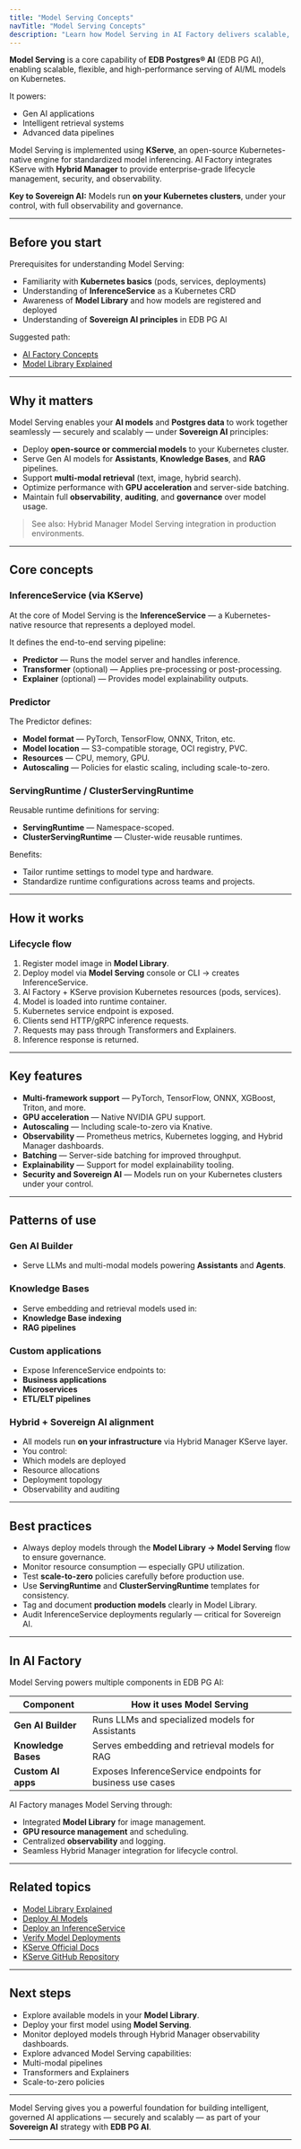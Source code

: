 ```yaml
---
title: "Model Serving Concepts"
navTitle: "Model Serving Concepts"
description: "Learn how Model Serving in AI Factory delivers scalable, Kubernetes-native model inferencing for intelligent applications and data products."
---
```


**Model Serving** is a core capability of **EDB Postgres® AI** (EDB PG AI), enabling scalable, flexible, and high-performance serving of AI/ML models on Kubernetes.

It powers:

-   Gen AI applications
-   Intelligent retrieval systems
-   Advanced data pipelines

Model Serving is implemented using **KServe**, an open-source Kubernetes-native engine for standardized model inferencing. AI Factory integrates KServe with **Hybrid Manager** to provide enterprise-grade lifecycle management, security, and observability.

**Key to Sovereign AI:**
Models run **on your Kubernetes clusters**, under your control, with full observability and governance.

* * *

## Before you start

Prerequisites for understanding Model Serving:

-   Familiarity with **Kubernetes basics** (pods, services, deployments)
-   Understanding of **InferenceService** as a Kubernetes CRD
-   Awareness of **Model Library** and how models are registered and deployed
-   Understanding of **Sovereign AI principles** in EDB PG AI

Suggested path:

-   [AI Factory Concepts](ai-factory-concepts)
-   [Model Library Explained](model-library-explained)

* * *

## Why it matters

Model Serving enables your **AI models** and **Postgres data** to work together seamlessly — securely and scalably — under **Sovereign AI** principles:

-   Deploy **open-source or commercial models** to your Kubernetes cluster.
-   Serve Gen AI models for **Assistants**, **Knowledge Bases**, and **RAG** pipelines.
-   Support **multi-modal retrieval** (text, image, hybrid search).
-   Optimize performance with **GPU acceleration** and server-side batching.
-   Maintain full **observability**, **auditing**, and **governance** over model usage.

> See also: Hybrid Manager Model Serving integration in production environments.

* * *

## Core concepts

### InferenceService (via KServe)

At the core of Model Serving is the **InferenceService** — a Kubernetes-native resource that represents a deployed model.

It defines the end-to-end serving pipeline:

-   **Predictor** — Runs the model server and handles inference.
-   **Transformer** (optional) — Applies pre-processing or post-processing.
-   **Explainer** (optional) — Provides model explainability outputs.

### Predictor

The Predictor defines:

-   **Model format** — PyTorch, TensorFlow, ONNX, Triton, etc.
-   **Model location** — S3-compatible storage, OCI registry, PVC.
-   **Resources** — CPU, memory, GPU.
-   **Autoscaling** — Policies for elastic scaling, including scale-to-zero.

### ServingRuntime / ClusterServingRuntime

Reusable runtime definitions for serving:

-   **ServingRuntime** — Namespace-scoped.
-   **ClusterServingRuntime** — Cluster-wide reusable runtimes.

Benefits:

-   Tailor runtime settings to model type and hardware.
-   Standardize runtime configurations across teams and projects.

* * *

## How it works

### Lifecycle flow

1.  Register model image in **Model Library**.
2.  Deploy model via **Model Serving** console or CLI → creates InferenceService.
3.  AI Factory + KServe provision Kubernetes resources (pods, services).
4.  Model is loaded into runtime container.
5.  Kubernetes service endpoint is exposed.
6.  Clients send HTTP/gRPC inference requests.
7.  Requests may pass through Transformers and Explainers.
8.  Inference response is returned.

* * *

## Key features

-   **Multi-framework support** — PyTorch, TensorFlow, ONNX, XGBoost, Triton, and more.
-   **GPU acceleration** — Native NVIDIA GPU support.
-   **Autoscaling** — Including scale-to-zero via Knative.
-   **Observability** — Prometheus metrics, Kubernetes logging, and Hybrid Manager dashboards.
-   **Batching** — Server-side batching for improved throughput.
-   **Explainability** — Support for model explainability tooling.
-   **Security and Sovereign AI** — Models run on your Kubernetes clusters under your control.

* * *

## Patterns of use

### Gen AI Builder

-   Serve LLMs and multi-modal models powering **Assistants** and **Agents**.

### Knowledge Bases

-   Serve embedding and retrieval models used in:
-   **Knowledge Base indexing**
-   **RAG pipelines**

### Custom applications

-   Expose InferenceService endpoints to:
-   **Business applications**
-   **Microservices**
-   **ETL/ELT pipelines**

### Hybrid + Sovereign AI alignment

-   All models run **on your infrastructure** via Hybrid Manager KServe layer.
-   You control:
-   Which models are deployed
-   Resource allocations
-   Deployment topology
-   Observability and auditing

* * *

## Best practices

-   Always deploy models through the **Model Library → Model Serving** flow to ensure governance.
-   Monitor resource consumption — especially GPU utilization.
-   Test **scale-to-zero** policies carefully before production use.
-   Use **ServingRuntime** and **ClusterServingRuntime** templates for consistency.
-   Tag and document **production models** clearly in Model Library.
-   Audit InferenceService deployments regularly — critical for Sovereign AI.

* * *

## In AI Factory

Model Serving powers multiple components in EDB PG AI:

| Component           | How it uses Model Serving                                 |
| ------------------- | --------------------------------------------------------- |
| **Gen AI Builder**  | Runs LLMs and specialized models for Assistants           |
| **Knowledge Bases** | Serves embedding and retrieval models for RAG             |
| **Custom AI apps**  | Exposes InferenceService endpoints for business use cases |

AI Factory manages Model Serving through:

-   Integrated **Model Library** for image management.
-   **GPU resource management** and scheduling.
-   Centralized **observability** and logging.
-   Seamless Hybrid Manager integration for lifecycle control.

* * *

## Related topics

-   [Model Library Explained](model-library-explained)
-   [Deploy AI Models](/edb-postgres-ai/1.2/ai-factory/learn/how-to/model-library/how-to-deploy-ai-models/)
-   [Deploy an InferenceService](/edb-postgres-ai/1.2/ai-factory/learn/how-to/model-serving/create-inferenceservice/)
-   [Verify Model Deployments](../../../hybrid-manager/ai-factory/learn/how-to/verify-models.mdx)
-   [KServe Official Docs](https://kserve.github.io/website/)
-   [KServe GitHub Repository](https://github.com/kserve/kserve)

* * *

## Next steps

-   Explore available models in your **Model Library**.
-   Deploy your first model using **Model Serving**.
-   Monitor deployed models through Hybrid Manager observability dashboards.
-   Explore advanced Model Serving capabilities:
-   Multi-modal pipelines
-   Transformers and Explainers
-   Scale-to-zero policies

* * *

Model Serving gives you a powerful foundation for building intelligent, governed AI applications — securely and scalably — as part of your **Sovereign AI** strategy with **EDB PG AI**.

* * *
